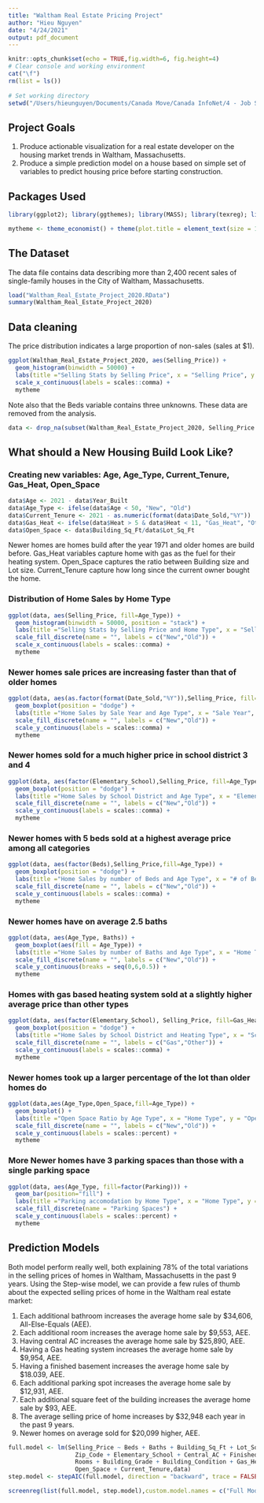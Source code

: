 ```yaml
---
title: "Waltham Real Estate Pricing Project"
author: "Hieu Nguyen"
date: "4/24/2021"
output: pdf_document
---
```


```r
knitr::opts_chunk$set(echo = TRUE,fig.width=6, fig.height=4)
# Clear console and working environment
cat("\f")
rm(list = ls())
 
# Set working directory
setwd("/Users/hieunguyen/Documents/Canada Move/Canada InfoNet/4 - Job Search Plan/R project")

```

## Project Goals

1. Produce actionable visualization for a real estate developer on the housing market trends in Waltham, Massachusetts.
2. Produce a simple prediction model on a house based on simple set of variables to predict housing price before starting construction.

## Packages Used
```r
library(ggplot2); library(ggthemes); library(MASS); library(texreg); library(tidyr)
```

```r
mytheme <- theme_economist() + theme(plot.title = element_text(size = 11))
```

## The Dataset

The data file contains data describing more than 2,400 recent sales of single-family houses in the City of Waltham, Massachusetts.

```r
load("Waltham_Real_Estate_Project_2020.RData")
summary(Waltham_Real_Estate_Project_2020)
```

## Data cleaning
The price distribution indicates a large proportion of non-sales (sales at $1).

```r
ggplot(Waltham_Real_Estate_Project_2020, aes(Selling_Price)) + 
  geom_histogram(binwidth = 50000) +
  labs(title ="Selling Stats by Selling Price", x = "Selling Price", y = "Number of Sales") + 
  scale_x_continuous(labels = scales::comma) +
  mytheme
```

Note also that the Beds variable contains three unknowns. These data are removed from the analysis.

```r
data <- drop_na(subset(Waltham_Real_Estate_Project_2020, Selling_Price > 1))
```

\newpage

## What should a New Housing Build Look Like?

### Creating new variables: Age, Age_Type, Current_Tenure, Gas_Heat, Open_Space
```r
data$Age <- 2021 - data$Year_Built
data$Age_Type <- ifelse(data$Age < 50, "New", "Old")
data$Current_Tenure <- 2021 - as.numeric(format(data$Date_Sold,"%Y"))
data$Gas_Heat <- ifelse(data$Heat > 5 & data$Heat < 11, "Gas_Heat", "Other")
data$Open_Space <- data$Building_Sq_Ft/data$Lot_Sq_Ft
```
Newer homes are homes build after the year 1971 and older homes are build before. 
Gas_Heat variables capture home with gas as the fuel for their heating system.
Open_Space captures the ratio between Building size and Lot size. Current_Tenure capture how long since the current owner bought the home.

### Distribution of Home Sales by Home Type
```r
ggplot(data, aes(Selling_Price, fill=Age_Type)) + 
  geom_histogram(binwidth = 50000, position = "stack") +
  labs(title ="Selling Stats by Selling Price and Home Type", x = "Selling Price", y = "Number of Sales") + 
  scale_fill_discrete(name = "", labels = c("New","Old")) + 
  scale_x_continuous(labels = scales::comma) +
  mytheme
```

### Newer homes sale prices are increasing faster than that of older homes
```r
ggplot(data, aes(as.factor(format(Date_Sold,"%Y")),Selling_Price, fill=Age_Type)) + 
  geom_boxplot(position = "dodge") + 
  labs(title ="Home Sales by Sale Year and Age Type", x = "Sale Year", y = "Selling Price") + 
  scale_fill_discrete(name = "", labels = c("New","Old")) + 
  scale_y_continuous(labels = scales::comma) +
  mytheme
```

### Newer homes sold for a much higher price in school district 3 and 4
```r
ggplot(data, aes(factor(Elementary_School),Selling_Price, fill=Age_Type)) + 
  geom_boxplot(position = "dodge") + 
  labs(title ="Home Sales by School District and Age Type", x = "Elementary School Districts", y = "Selling Price") + 
  scale_fill_discrete(name = "", labels = c("New","Old")) + 
  scale_y_continuous(labels = scales::comma) +
  mytheme
```

### Newer homes with 5 beds sold at a highest average price among all categories
```r
ggplot(data, aes(factor(Beds),Selling_Price,fill=Age_Type)) + 
  geom_boxplot(position = "dodge") + 
  labs(title ="Home Sales by number of Beds and Age Type", x = "# of Beds", y = "Selling Price") + 
  scale_fill_discrete(name = "", labels = c("New","Old")) +
  scale_y_continuous(labels = scales::comma) +
  mytheme
```

### Newer homes have on average 2.5 baths
```r
ggplot(data, aes(Age_Type, Baths)) + 
  geom_boxplot(aes(fill = Age_Type)) + 
  labs(title ="Home Sales by number of Baths and Age Type", x = "Home Type", y = "Baths") + 
  scale_fill_discrete(name = "", labels = c("New","Old")) +
  scale_y_continuous(breaks = seq(0,6,0.5)) +
  mytheme
```

### Homes with gas based heating system sold at a slightly higher average price than other types
```r
ggplot(data, aes(factor(Elementary_School), Selling_Price, fill=Gas_Heat)) + 
  geom_boxplot(position = "dodge") + 
  labs(title ="Home Sales by School District and Heating Type", x = "School District", y = "Selling Price") + 
  scale_fill_discrete(name = "", labels = c("Gas","Other")) +
  scale_y_continuous(labels = scales::comma) +
  mytheme
```

### Newer homes took up a larger percentage of the lot than older homes do
```r
ggplot(data,aes(Age_Type,Open_Space,fill=Age_Type)) + 
  geom_boxplot() + 
  labs(title ="Open Space Ratio by Age Type", x = "Home Type", y = "Open Space Ratio") + 
  scale_fill_discrete(name = "", labels = c("New","Old")) +
  scale_y_continuous(labels = scales::percent) +
  mytheme
```

### More Newer homes have 3 parking spaces than those with a single parking space
```r
ggplot(data, aes(Age_Type, fill=factor(Parking))) + 
  geom_bar(position="fill") +
  labs(title ="Parking accomodation by Home Type", x = "Home Type", y = "Percent") + 
  scale_fill_discrete(name = "Parking Spaces") +
  scale_y_continuous(labels = scales::percent) +
  mytheme
```

## Prediction Models

Both model perform really well, both explaining 78% of the total variations in the selling prices of homes in Waltham, Massachusetts in the past 9 years. Using the Step-wise model, we can provide a few rules of thumb about the expected selling prices of home in the Waltham real estate market:

1. Each additional bathroom increases the average home sale by $34,606, All-Else-Equals (AEE).
2. Each additional room increases the average home sale by $9,553, AEE.
3. Having central AC increases the average home sale by $25,890, AEE.
4. Having a Gas heating system increases the average home sale by $9,954, AEE.
5. Having a finished basement increases the average home sale by $18.039, AEE.
6. Each additional parking spot increases the average home sale by $12,931, AEE.
7. Each additional square feet of the building increases the average home sale by $93, AEE.
8. The average selling price of home increases by $32,948 each year in the past 9 years.
9. Newer homes on average sold for $20,099 higher, AEE.

\newpage

```r
full.model <- lm(Selling_Price ~ Beds + Baths + Building_Sq_Ft + Lot_Sq_Ft + Year_Built + 
                   Zip_Code + Elementary_School + Central_AC + Finished_Basement + Parking + 
                   Rooms + Building_Grade + Building_Condition + Gas_Heat + Age_Type + 
                   Open_Space + Current_Tenure,data)
step.model <- stepAIC(full.model, direction = "backward", trace = FALSE)

screenreg(list(full.model, step.model),custom.model.names = c("Full Model","Step Wise"))

```

